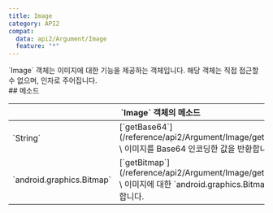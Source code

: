 ```yaml
---
title: Image
category: API2
compat:
  data: api2/Argument/Image
  feature: "*"
---
```


<Section>
  `Image` 객체는 이미지에 대한 기능을 제공하는 객체입니다. 해당 객체는 직접 접근할 수 없으며, 인자로 주어집니다.
</Section>
<Section>
  ## 메소드

  <Table>
    <Thead>
      <Tr>
        <Th colSpan="2">`Image` 객체의 메소드</Th>
      </Tr>
    </Thead>
    <Tbody>
      <Tr>
        <Td><span>`String`</span></Td>
        <Td>
          [`getBase64`](/reference/api2/Argument/Image/getBase64)`()` \
          이미지를 Base64 인코딩한 값을 반환합니다.
        </Td>
      </Tr>
      <Tr>
        <Td><span>`android.graphics.Bitmap`</span></Td>
        <Td>
          [`getBitmap`](/reference/api2/Argument/Image/getBitmap)`()` \
          이미지에 대한 `android.graphics.Bitmap` 값을 반환합니다.
        </Td>
      </Tr>
    </Tbody>
  </Table>
</Section>